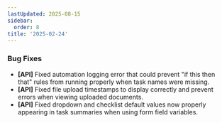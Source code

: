 ```yaml
---
lastUpdated: 2025-08-15
sidebar:
  order: 8
title: '2025-02-24'
---
```


### Bug Fixes

- **[API]** Fixed automation logging error that could prevent "if this then that" rules from running properly when task names were missing.
- **[API]** Fixed file upload timestamps to display correctly and prevent errors when viewing uploaded documents.
- **[API]** Fixed dropdown and checklist default values now properly appearing in task summaries when using form field variables.